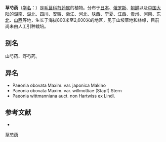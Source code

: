 {{Speciesbox
| name = 草芍药
| status = 
| status_system = 
| image = Paeonia obovata flower 001.JPG
| image_width = 250px
| genus = Paeonia
| species = obovata
| authority = Maxim.
}}

'''草芍药'''（[[学名|学名]]：{{lang|la|''Paeonia obovata''}}）是[[毛茛科|毛茛科]][[芍药属|芍药属]]的植物。分布于[[日本|日本]]、[[俄罗斯|俄罗斯]]、[[朝鲜|朝鲜]]以及[[中国大陆|中国大陆]]的[[湖南|湖南]]、[[湖北|湖北]]、[[四川|四川]]、[[安徽|安徽]]、[[浙江|浙江]]、[[河北|河北]]、[[陕西|陕西]]、[[宁夏|宁夏]]、[[江西|江西]]、[[贵州|贵州]]、[[河南|河南]]、[[中国东北地区|东北]]、[[山西|山西]]等地，生长于海拔800米至2,600米的地区，见于山坡草地和林缘，目前尚未由人工引种栽培。

== 别名 ==
山芍药、野芍药。

== 异名 ==
* Paeonia obovata Maxim. var. japonica Makino
* Paeonia obovata Maxim. var. willmottiae (Stapf) Stern
* Paeonia wittmanniana auct. non Hartwiss ex Lindl.

== 参考文献 ==
<div class="references-small">
* {{cite web| url =http://www.bioinfo.cn/db05/KmzwSpecies.php?action=view&id=15530| title =草芍药| work =《中国高等植物数据库全库》| publisher =中国科学院微生物研究所| author =昆明植物研究所| accessdate =2009-02-24| deadurl =yes| archiveurl =https://web.archive.org/web/20160305050134/http://www.bioinfo.cn/db05/KmzwSpecies.php?action=view&id=15530| archivedate =2016-03-05}}
</div>
{{Taxonbar|from=Q1024033}}

[[Category:芍药属|草芍药]]


{{植物小作品}}